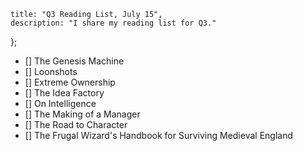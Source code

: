     title: "Q3 Reading List, July 15",
    description: "I share my reading list for Q3."
};

- [] The Genesis Machine
- [] Loonshots
- [] Extreme Ownership
- [] The Idea Factory
- [] On Intelligence
- [] The Making of a Manager
- [] The Road to Character
- [] The Frugal Wizard's Handbook for Surviving Medieval England